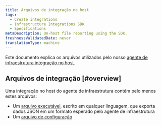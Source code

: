 ```yaml
---
title: Arquivos de integração no host
tags:
  - Create integrations
  - Infrastructure Integrations SDK
  - Specifications
metaDescription: On-host file reporting using the SDK.
freshnessValidatedDate: never
translationType: machine
---
```


Este documento explica os arquivos utilizados pelo nosso [agente de infraestrutura integração no host](/docs/infrastructure/host-integrations/installation/install-infrastructure-host-integrations).

## Arquivos de integração [#overview]

Uma integração no host do agente de infraestrutura contém pelo menos estes arquivos:

* Um [arquivo executável](/docs/infrastructure/infrastructure-integrations/custom-integrations/create-integration-executable-file), escrito em qualquer linguagem, que exporta dados JSON em um formato esperado pelo agente de infraestrutura
* Um [arquivo de configuração](/docs/create-integrations/infrastructure-integrations-sdk/specifications/host-integrations-standard-configuration-format)
